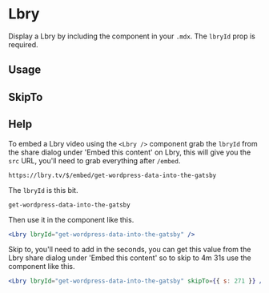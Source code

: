 

<Meta title="Components/Lbry" component={Lbry} />

# Lbry

Display a Lbry by including the component in your `.mdx`. The `lbryId` prop is required.

<ArgsTable of={Lbry} />

## Usage

<Canvas>
  <Story name="usage">
    <Lbry lbryId="get-wordpress-data-into-the-gatsby" />
  </Story>
</Canvas>

## SkipTo

<Canvas>
  <Story name="tabs">
    <Lbry lbryId="get-wordpress-data-into-the-gatsby" skipTo={{ s: 271 }} />
  </Story>
</Canvas>

## Help

<Story name="help" />

To embed a Lbry video using the `<Lbry />` component grab the `lbryId` from the share dialog under 'Embed this content' on Lbry, this will give you the `src` URL, you'll need to grab everything after `/embed`.

```
https://lbry.tv/$/embed/get-wordpress-data-into-the-gatsby
```

The `lbryId` is this bit.

```
get-wordpress-data-into-the-gatsby
```

Then use it in the component like this.

```jsx
<Lbry lbryId="get-wordpress-data-into-the-gatsby" />
```

Skip to, you'll need to add in the seconds, you can get this value from the Lbry share dialog under 'Embed this content' so to skip to 4m 31s use the component like this.

```jsx
<Lbry lbryId="get-wordpress-data-into-the-gatsby" skipTo={{ s: 271 }} />
```

